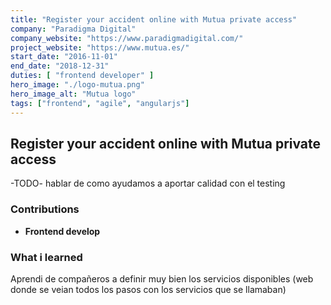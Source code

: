 ```yaml
---
title: "Register your accident online with Mutua private access"
company: "Paradigma Digital"
company_website: "https://www.paradigmadigital.com/"
project_website: "https://www.mutua.es/"
start_date: "2016-11-01"
end_date: "2018-12-31"
duties: [ "frontend developer" ]
hero_image: "./logo-mutua.png"
hero_image_alt: "Mutua logo"
tags: ["frontend", "agile", "angularjs"]
---
```


## Register your accident online with Mutua private access

-TODO-
hablar de como ayudamos a aportar calidad con el testing

### Contributions
- **Frontend develop**

### What i learned
Aprendi de compañeros a definir muy bien los servicios disponibles
(web donde se veian todos los pasos con los servicios que se llamaban)

